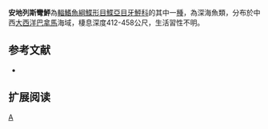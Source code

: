 {{Speciesbox 
| taxon = Ancylopsetta antillarum 
| status = NE
| status_system = IUCN3.1
| authority = [[Gutherz|Gutherz]], 1966
| synonyms = 
}}

'''安地列斯彎鮃'''為[[輻鰭魚綱|輻鰭魚綱]][[鰈形目|鰈形目]][[鰈亞目|鰈亞目]][[牙鮃科|牙鮃科]]的其中一[[種|種]]，為深海魚類，分布於中西[[大西洋|大西洋]][[巴拿馬|巴拿馬]]海域，棲息深度412-458公尺，生活習性不明。
==参考文献==
*{{FishBase_species|genus=Ancylopsetta|species=antillarum|year=2014|month=3}}

== 扩展阅读 ==
{{refbegin}}
{{wikispecies-inline|Ancylopsetta antillarum|安地列斯彎鮃}}
{{refend}}
{{Taxonbar|from=Q1916863}}

[[Category:彎鮃屬|A]]


{{魚類小作品}}